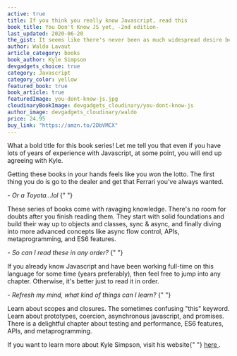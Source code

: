 ```yaml
---
active: true
title: If you think you really know Javascript, read this
book_title: You Don't Know JS yet, -2nd edition-
last_updated: 2020-06-20
the_gist: It seems like there's never been as much widespread desire before to learn JS. But with a million blogs, books, and videos out there, just where do you start? Get Started prepares you for the journey ahead, first surveying the language then detailing how the rest of the You Don't Know JS Yet book series guides you to knowing JS more deeply.
author: Waldo Lavaut
article_category: books
book_author: Kyle Simpson
devgadgets_choice: true
category: Javascript
category_color: yellow
featured_book: true
book_article: true
featuredImage: you-dont-know-js.jpg
cloudinaryBookImage: devgadgets_cloudinary/you-dont-know-js
author_image: devgadgets_cloudinary/waldo
price: 24.95
buy_link: "https://amzn.to/2DbVMCX"
---
```


<article className="mt-12 text-lg prose max-w-sm md:max-w-none text-cool-gray-500">

<p>
  What a bold title for this book series! Let me tell you that even if you have
  lots of years of experience with Javascript, at some point, you will end up
  agreeing with Kyle.
</p>

<p>
  Getting these books in your hands feels like you won the lotto. The first
  thing you do is go to the dealer and get that Ferrari you've always wanted.
</p>

<em className="text-base font-semibold text-cool-gray-600">
  - Or a Toyota...lol
</em>{" "}

<p>
  These series of books come with ravaging knowledge. There's no room for doubts
  after you finish reading them. They start with solid foundations and build
  their way up to objects and classes, sync & async, and finally diving into
  more advanced concepts like async flow control, APIs, metaprogramming, and ES6
  features.
</p>

<em className="text-base font-semibold text-cool-gray-600">
  - So can I read these in any order?
</em>{" "}

<p>
  If you already know Javascript and have been working full-time on this
  language for some time (years preferably), then feel free to jump into any
  chapter. Otherwise, it's better just to read it in order.
</p>

<em className="text-base font-semibold text-cool-gray-600">
  - Refresh my mind, what kind of things can I learn?
</em>{" "}

<p>
  Learn about scopes and closures. The sometimes confusing "this" keyword. Learn
  about prototypes, coercion, asynchronous javascript, and promises. There is a
  delightful chapter about testing and performance, ES6 features, APIs, and
  metaprogramming.
</p>

<p>
  If you want to learn more about Kyle Simpson, visit his website{" "}
  <a
    style={{ textDecoration: "underline", color: "#F47481" }}
    href="https://getify.com/"
    target="\_blank"
    rel="noreferrer"
  >
    here
  </a>
  .
</p>

</article>
